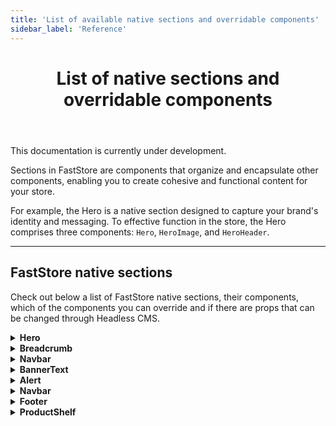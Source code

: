 ```yaml
---
title: 'List of available native sections and overridable components'
sidebar_label: 'Reference'
---
```



<header>

# List of native sections and overridable components

</header>

<Callout type="warning" emoji="⚠️">
  This documentation is currently under development.
</Callout>

Sections in FastStore are components that organize and encapsulate other components, enabling you to create cohesive and functional content for your store.

For example, the Hero is a native section designed to capture your brand's identity and messaging. To effective function in the store, the Hero comprises three components: `Hero`, `HeroImage`, and `HeroHeader`.

---

## FastStore native sections

Check out below a list of FastStore native sections, their components, which of the components you can override and if there are props that can be changed through Headless CMS.

<details>
<summary><b>Hero</b></summary>

| Type                              | Availability                                                                                                                                                                    |
| --------------------------------- | ------------------------------------------------------------------------------------------------------------------------------------------------------------------------------- |
| Documentation                     | <a href="/components/organisms/hero" target="_blank" class="nx-text-primary-600 nx-underline nx-decoration-from-font [text-underline-position:from-font]">Hero FastStore UI</a> |
| Overridable Components            | <li> `Hero`</li><li> `HeroImage`</li><li> `HeroHeader`</li>                                                                                                                     |
| Headless CMS: props customization | <li> `ButtonProps (Label, Icon)`</li><li> `ColorVariant`</li><li> `Variant`</li>                                                                                                |

</details>

<details>
<summary><b>Breadcrumb</b></summary>

| Type                                   | Availability                                                 |
| :------------------------------------- | :----------------------------------------------------------- |
| Documentation                          | [Breadcrumb FastStore UI](/components/molecules/breadcrumb). |
| Components                             | `Breadcrumb (UIBreadcrumb)`                                  |
| Overridable components                 | `Breadcrumb (UIBreadcrumb)`                                  |
| Headless CMS: properties customization | `HomeIcon`                                                   |

</details>

<details>
<summary><b>Navbar</b></summary>

| Type                                   | Availability                                                                                                                                                                                                                                                                                                                                                                                                        |
| :------------------------------------- | :------------------------------------------------------------------------------------------------------------------------------------------------------------------------------------------------------------------------------------------------------------------------------------------------------------------------------------------------------------------------------------------------------------------ |
| Documentation                          | [Navbar FastStore UI](/components/organisms/navbar).                                                                                                                                                                                                                                                                                                                                                                |
| Components                             | <li> `Logo`</li> <li> `CartToggle`</li> <li> `ButtonSignIn`</li> <li> `NavbarLinks (UINavbarLinks)`</li> <li> `SearchInput`</li> <li> `RegionBar`</li> <li> `Logo`</li> <li> `Navbar (UINavbar)`</li> <li> `NavbarSlider (UINavbarSlider)`</li> <li> `NavbarSliderHeader (UINavbarSliderHeader)`</li> <li> `NavbarSliderContent  (UINavbarSliderContent)`</li> <li> `NavbarSliderFooter  (NavbarSliderFooter)`</li> |
| Overridable components                 | All components listed above can be override.                                                                                                                                                                                                                                                                                                                                                                        |
| Headless CMS: properties customization | <li> `Logo`</li> <li>- `Cart Icon`</li> <li> `SignInbutton`</li> <li> `SignInbutton`</li> <li> `Navlinks`: `RegionBar`, `Icon`, `shouldDisplayRegion`, `Page Links`</li>                                                                                                                                                                                                                                            |

</details>

<details>
<summary><b>BannerText</b></summary>

| Type                                   | Availability                                                                                                                                                            |
| :------------------------------------- | :---------------------------------------------------------------------------------------------------------------------------------------------------------------------- |
| Documentation                          | Coming soon!                                                                                                                                                            |
| Components                             | <li> `Banner`</li> <li> `BannerContent`</li>                                                                                                                            |
| Overridable components                 | All components listed above can be override.                                                                                                                            |
| Headless CMS: properties customization | <li> `Logo`</li> <li> `Cart Icon`</li> <li> `SignInbutton`</li> <li> `SignInbutton`</li> <li> `Navlinks`: `RegionBar`, `Icon`, `shouldDisplayRegion`, `Page Links`</li> |

</details>

<details>
<summary><b>Alert</b></summary>

| Type                                   | Availability                                         |
| :------------------------------------- | :--------------------------------------------------- |
| Documentation                          | [Alert FastStore UI](components/molecules/alert).    |
| Components                             | `UIAlert`                                            |
| Overridable components                 | There is no overridable components for this section. |
| Headless CMS: properties customization | `Icon` and `dismissible`.                            |

</details>

<details>
<summary><b>Navbar</b></summary>

| Type                                   | Availability                                                                                                                                                                                                                                                                                                                                                                    |
| :------------------------------------- | :------------------------------------------------------------------------------------------------------------------------------------------------------------------------------------------------------------------------------------------------------------------------------------------------------------------------------------------------------------------------------ |
| Documentation                          | [Navbar FastStore UI](/components/organisms/navbar).                                                                                                                                                                                                                                                                                                                            |
| Components                             | <li> `Logo`</li><li> `CartToggle`</li><li> `ButtonSignIn`</li><li> `NavbarLinks (UINavbarLinks)`</li><li> `SearchInput`<li> `RegionBar`</li> `Navbar (UINavbar)`</li><li> `NavbarSlider (UINavbarSlider)`</li><li> `NavbarSliderHeader (UINavbarSliderHeader)`</li><li> `NavbarSliderContent  (UINavbarSliderContent)`</li><li> `NavbarSliderFooter  (NavbarSliderFooter)`</li> |
| Overridable components                 | All components listed above can be override.                                                                                                                                                                                                                                                                                                                                    |
| Headless CMS: properties customization | <li> `Logo`</li><li> `Cart Icon`</li><li> `SignInbutton`</li><li> `Navlinks`: `RegionBar` (`Icon`)</li><li> `shouldDisplayRegion`</li><li> `Page Links`</li>                                                                                                                                                                                                                    |

</details>

<details>
<summary><b>Footer</b></summary>

| Type                                   | Availability                                                                                                                                               |
| :------------------------------------- | :--------------------------------------------------------------------------------------------------------------------------------------------------------- |
| Documentation                          | Coming soon!                                                                                                                                               |
| Components                             | <li> `Footer`</li><li> `FooterInfo`</li><li> `Incentives`</li><li> `PaymentMethods`</li><li>`FooterNavigation`: `FooterLinks`</li><li> `FooterSocial`</li> |
| Overridable components                 | All components listed above can be override.                                                                                                               |
| Headless CMS: properties customization | <li> `Incentives`</li><li> `FooterLinks`</li> <li> `Logo`</li><li> `PaymentMethods`: `showPaymentMethods`.</li>                                            |

</details>

<details>
<summary><b>ProductShelf</b></summary>

| Type                                   | Availability                                                                                                                                           |
| :------------------------------------- | :----------------------------------------------------------------------------------------------------------------------------------------------------- |
| Documentation                          | [Product Shelf FastStore UI](/components/organisms/product-shelf)                                                                                      |
| Components                             | <li> `ProductShelf: UIProductShelf`</li><li> `__experimentalCarousel (Core's Carousel)`</li><li> `__experimentalProductCard (Core's ProductCard)`</li> |
| Overridable components                 | All components listed above can be override.                                                                                                           |
| Headless CMS: properties customization | <li> `productName`</li><li> `displayDiscountBadge`</li><li> `displayBuyButton`</li>                                                                    |

</details>

